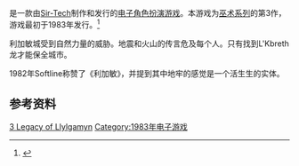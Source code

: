 {{NoteTA
| G1=Games
}}

{{vgname|巫术III：利加敏的遗产|en=Wizardry III: Legacy of Llylgamyn}}是一款由[[Sir-Tech|Sir-Tech]]制作和发行的[[电子角色扮演游戏|电子角色扮演游戏]]。本游戏为[[巫术系列|巫术系列]]的第3作，游戏最初于1983年发行。<ref name="gamefaqs">{{cite web| url = http://www.gamefaqs.com/pc/564839-wizardry-legacy-of-llylgamyn-the-third-scenario/data| title = Release information| publisher = [[GameFAQs|GameFAQs]]| date = | accessdate = 2016-01-08| archive-date = 2016-03-04| archive-url = https://web.archive.org/web/20160304140203/http://www.gamefaqs.com/pc/564839-wizardry-legacy-of-llylgamyn-the-third-scenario/data| dead-url = no}}</ref>

利加敏城受到自然力量的威胁。地震和火山的传言危及每个人。只有找到L'Kbreth龙才能保全城市。

1982年Softline称赞了《利加敏》，并提到其中地牢的感觉是一个活生生的实体。

== 参考资料 ==
{{Reflist}}

{{巫术系列}}

{{DEFAULTSORT:Wizardry 3 Legacy of Llylgamyn}}
[[Category:巫术系列|3 Legacy of Llylgamyn]]
[[Category:1983年电子游戏|Category:1983年电子游戏]]

{{rpg-videogame-stub}}